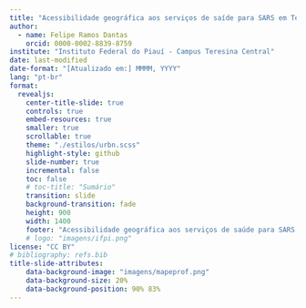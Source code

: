 ```yaml
---
title: "Acessibilidade geográfica aos serviços de saíde para SARS em Teresina, Piauí"
author: 
  - name: Felipe Ramos Dantas
    orcid: 0000-0002-8839-8759
institute: "Instituto Federal do Piauí - Campus Teresina Central"
date: last-modified
date-format: "[Atualizado em:] MMMM, YYYY"
lang: "pt-br"
format: 
  revealjs:
    center-title-slide: true
    controls: true
    embed-resources: true
    smaller: true
    scrollable: true
    theme: "./estilos/urbn.scss"
    highlight-style: github
    slide-number: true
    incremental: false
    toc: false
    # toc-title: "Sumário"
    transition: slide
    background-transition: fade
    height: 900
    width: 1400
    footer: "Acessibilidade geográfica aos serviços de saúde para SARS em Teresina, Piauí | 25 de setembro de 2024"
    # logo: "imagens/ifpi.png"
license: "CC BY"
# bibliography: refs.bib
title-slide-attributes: 
    data-background-image: "imagens/mapeprof.png"
    data-background-size: 20%
    data-background-position: 90% 83%
---
```


